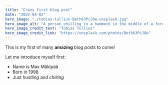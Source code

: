 ```yaml
---
title: "Crazy first blog post"
date: "2022-04-02"
hero_image: "./tobias-tullius-Beth63PcJOw-unsplash.jpg"
hero_image_alt: "A person chilling in a hammock in the middle of a forest"
hero_image_credit_text: "Tobias Tullius"
hero_image_credit_link: "https://unsplash.com/photos/Beth63PcJOw"
---
```


This is my first of many **amazing** blog posts to come! 

Let me introduce myself first:

* Name is Max Mäkipää
* Born in 1998
* Just *hustling* and *chilling*